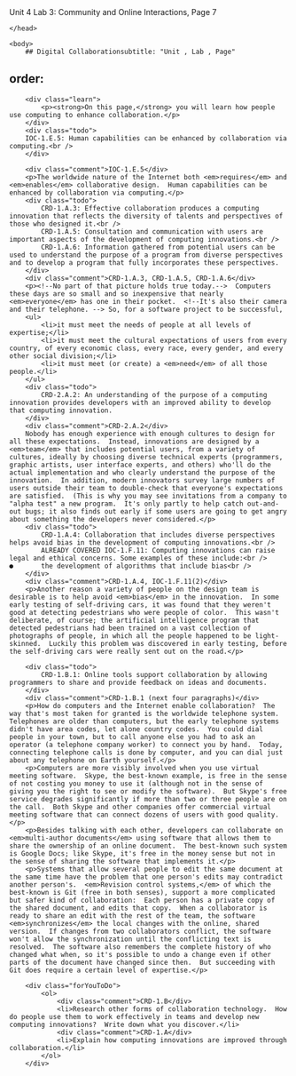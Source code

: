 Unit 4 Lab 3: Community and Online Interactions, Page 7</title>
	</head>

	<body>
    	## Digital Collaborationsubtitle: "Unit , Lab , Page"
order:
---
        <div class="learn">
            <p><strong>On this page,</strong> you will learn how people use computing to enhance collaboration.</p>
        </div>
        <div class="todo">
        IOC-1.E.5: Human capabilities can be enhanced by collaboration via computing.<br />
        </div>

        <div class="comment">IOC-1.E.5</div>
        <p>The worldwide nature of the Internet both <em>requires</em> and <em>enables</em> collaborative design.  Human capabilities can be enhanced by collaboration via computing.</p>
        <div class="todo">
            CRD-1.A.3: Effective collaboration produces a computing innovation that reflects the diversity of talents and perspectives of those who designed it.<br />
            CRD-1.A.5: Consultation and communication with users are important aspects of the development of computing innovations.<br />
            CRD-1.A.6: Information gathered from potential users can be used to understand the purpose of a program from diverse perspectives and to develop a program that fully incorporates these perspectives.
        </div>
        <div class="comment">CRD-1.A.3, CRD-1.A.5, CRD-1.A.6</div>
        <p><!--No part of that picture holds true today.-->  Computers these days are so small and so inexpensive that nearly <em>everyone</em> has one in their pocket.  <!--It's also their camera and their telephone. --> So, for a software project to be successful,
        <ul>
            <li>it must meet the needs of people at all levels of expertise;</li>
            <li>it must meet the cultural expectations of users from every country, of every economic class, every race, every gender, and every other social division;</li>
            <li>it must meet (or create) a <em>need</em> of all those people.</li>
        </ul>
        <div class="todo">
            CRD-2.A.2: An understanding of the purpose of a computing innovation provides developers with an improved ability to develop that computing innovation.
        </div>
        <div class="comment">CRD-2.A.2</div>
        Nobody has enough experience with enough cultures to design for all these expectations.  Instead, innovations are designed by a <em>team</em> that includes potential users, from a variety of cultures, ideally by choosing diverse technical experts (programmers, graphic artists, user interface experts, and others) who'll do the actual implementation and who clearly understand the purpose of the innovation.  In addition, modern innovators survey large numbers of users outside their team to double-check that everyone's expectations are satisfied.  (This is why you may see invitations from a company to "alpha test" a new program.  It's only partly to help catch out-and-out bugs; it also finds out early if some users are going to get angry about something the developers never considered.</p>
        <div class="todo">
            CRD-1.A.4: Collaboration that includes diverse perspectives helps avoid bias in the development of computing innovations.<br />
            ALREADY COVERED IOC-1.F.11: Computing innovations can raise legal and ethical concerns. Some examples of these include:<br />
    ●       the development of algorithms that include bias<br />
        </div>
        <div class="comment">CRD-1.A.4, IOC-1.F.11(2)</div>
        <p>Another reason a variety of people on the design team is desirable is to help avoid <em>bias</em> in the innovation.  In some early testing of self-driving cars, it was found that they weren't good at detecting pedestrians who were people of color.  This wasn't deliberate, of course; the artificial intelligence program that detected pedestrians had been trained on a vast collection of photographs of people, in which all the people happened to be light-skinned.  Luckily this problem was discovered in early testing, before the self-driving cars were really sent out on the road.</p>

        <div class="todo">
            CRD-1.B.1: Online tools support collaboration by allowing programmers to share and provide feedback on ideas and documents.
        </div>
        <div class="comment">CRD-1.B.1 (next four paragraphs)</div>
        <p>How do computers and the Internet enable collaboration?  The way that's most taken for granted is the worldwide telephone system.  Telephones are older than computers, but the early telephone systems didn't have area codes, let alone country codes.  You could dial people in your town, but to call anyone else you had to ask an operator (a telephone company worker) to connect you by hand.  Today, connecting telephone calls is done by computer, and you can dial just about any telephone on Earth yourself.</p>
        <p>Computers are more visibly involved when you use virtual meeting software.  Skype, the best-known example, is free in the sense of not costing you money to use it (although not in the sense of giving you the right to see or modify the software).  But Skype's free service degrades significantly if more than two or three people are on the call.  Both Skype and other companies offer commercial virtual meeting software that can connect dozens of users with good quality.</p>
        <p>Besides talking with each other, developers can collaborate on <em>multi-author documents</em> using software that allows them to share the ownership of an online document.  The best-known such system is Google Docs; like Skype, it's free in the money sense but not in the sense of sharing the software that implements it.</p>
        <p>Systems that allow several people to edit the same document at the same time have the problem that one person's edits may contradict another person's.  <em>Revision control systems,</em> of which the best-known is Git (free in both senses), support a more complicated but safer kind of collaboration:  Each person has a private copy of the shared document, and edits that copy.  When a collaborator is ready to share an edit with the rest of the team, the software <em>synchronizes</em> the local changes with the online, shared version.  If changes from two collaborators conflict, the software won't allow the synchronization until the conflicting text is resolved.  The software also remembers the complete history of who changed what when, so it's possible to undo a change even if other parts of the document have changed since then.  But succeeding with Git does require a certain level of expertise.</p>

        <div class="forYouToDo">
            <ol>
                <div class="comment">CRD-1.B</div>
                <li>Research other forms of collaboration technology.  How do people use them to work effectively in teams and develop new computing innovations?  Write down what you discover.</li>
                <div class="comment">CRD-1.A</div>
                <li>Explain how computing innovations are improved through collaboration.</li>
            </ol>
        </div>

	


